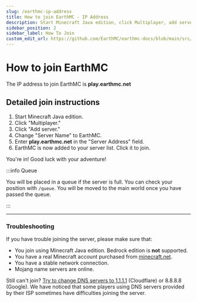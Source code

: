 ---
slug: /earthmc-ip-address
title: How to join EarthMC - IP Address
description: Start Minecraft Java edition, click Multiplayer, add server and enter server address play.earthmc.net.
sidebar_position: 2
sidebar_label: How To Join
custom_edit_url: https://github.com/EarthMC/earthmc-docs/blob/main/src/docs/how-to-join-earthmc.mdx
---
# How to join EarthMC

The IP address to join EarthMC is **play.earthmc.net**

## Detailed join instructions
1. Start Minecraft Java edition.
2. Click "Multiplayer."
3. Click "Add server."
4. Change "Server Name" to EarthMC.
5. Enter **play.earthmc.net** in the "Server Address" field.
6. EarthMC is now added to your server list. Click it to join.

You're in! Good luck with your adventure!

:::info Queue

You will be placed in a queue if the server is full. You can check your position with `/queue`. You will be moved to the main world once you have passed the queue. 

:::

---

### Troubleshooting
If you have trouble joining the server, please make sure that:

* You join using Minecraft Java edition. Bedrock edition is **not** supported.
* You have a real Minecraft account purchased from [minecraft.net](https://minecraft.net).
* You have a stable network connection.
* Mojang name servers are online. 

Still can't join? [Try to change DNS servers to 1.1.1.1](https://developers.cloudflare.com/1.1.1.1/setup-1.1.1.1/windows) (Cloudflare) or 8.8.8.8 (Google). We have noticed that some players using DNS servers provided by their ISP sometimes have difficulties joining the server.
